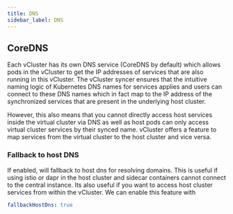 ```yaml
---
title: DNS
sidebar_label: DNS
---
```


## CoreDNS

Each vCluster has its own DNS service (CoreDNS by default) which allows pods in the vCluster to get the IP addresses of services that are also running in this vCluster.
The vCluster syncer ensures that the intuitive naming logic of Kubernetes DNS names for services applies and users can connect to these DNS names which in fact map to the IP address of the synchronized services that are present in the underlying host cluster.

However, this also means that you cannot directly access host services inside the virtual cluster via DNS as well as host pods can only access virtual cluster services by their synced name. vCluster offers a feature to map services from the virtual cluster to the host cluster and vice versa.


### Fallback to host DNS
If enabled, will fallback to host dns for resolving domains. This is useful if using istio or dapr in the host cluster and sidecar containers cannot connect to the central instance. Its also useful if you want to access host cluster services from within the vCluster. We can enable this feature with
```yaml
fallbackHostDns: true
```